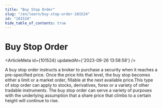 ```yaml
---
title: "Buy Stop Order"
slug: "/en/learn/buy-stop-order-101524"
id: "101524"
hide_table_of_contents: true
---
```



# Buy Stop Order

<ArticleMeta id={101524} updatedAt={'2023-09-26 13:58:58'} />
<div className='border-solid border-b border-t-0 my-4 border-[var(--ifm-color-gray-300)]' />

A buy stop order instructs a broker to purchase a security when it reaches a pre-specified price. Once the price hits that level, the buy stop becomes either a limit or a market order, fillable at the next available price.This type of stop order can apply to stocks, derivatives, forex or a variety of other tradable instruments. The buy stop order can serve a variety of purposes with the underlying assumption that a share price that climbs to a certain height will continue to rise.
